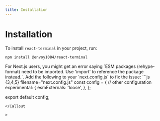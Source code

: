 ```yaml
---
title: Installation
---
```


# Installation

To install `react-terminal` in your project, run:

```sh npm2yarn
npm install @envoy1084/react-terminal
```

 
<Callout type="info" emoji="⚠️">
  For Next.js users, you might get an error saying `ESM packages (rehype-format) need to be imported. Use 'import' to reference the package instead.`. Add the following to your `next.config.js` to fix the issue:
  ```js {3,4,5} filename="next.config.js"
const config = {
    // other configuration
    experimental: {
        esmExternals: 'loose',
    },
};

export default config;
```
</Callout

>
